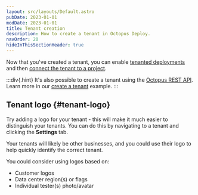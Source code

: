 ```yaml
---
layout: src/layouts/Default.astro
pubDate: 2023-01-01
modDate: 2023-01-01
title: Tenant creation
description: How to create a tenant in Octopus Deploy.
navOrder: 20
hideInThisSectionHeader: true
---
```


<TenantsCreateTenant />

Now that you've created a tenant, you can enable [tenanted deployments](/docs/tenants/tenant-creation/tenanted-deployments/) and then [connect the tenant to a project](/docs/tenants/tenant-creation/connecting-projects).

:::div{.hint}
It's also possible to create a tenant using the [Octopus REST API](/docs/octopus-rest-api/). Learn more in our [create a tenant](/docs/octopus-rest-api/examples/tenants/create-tenant) example.
:::

## Tenant logo \{#tenant-logo}

Try adding a logo for your tenant - this will make it much easier to distinguish your tenants. You can do this by navigating to a tenant and clicking the **Settings** tab.

Your tenants will likely be other businesses, and you could use their logo to help quickly identify the correct tenant.

You could consider using logos based on:

- Customer logos
- Data center region(s) or flags
- Individual tester(s) photo/avatar